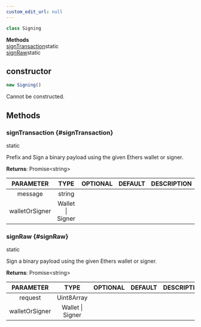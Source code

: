 ```yaml
---
custom_edit_url: null
---
```


```ts
class Signing
```

<div>

</div>

<div className="container">
  <div className="row mb-2"><div className="col col--12"><strong>Methods</strong></div></div>
  <div className="row"><div className="col col--12"><a href="#signTransaction">signTransaction</a><span className="badge badge--info margin-left--sm">static</span><br/><a href="#signRaw">signRaw</a><span className="badge badge--info margin-left--sm">static</span></div></div>
</div>

## constructor
```ts
new Signing()
```

<div>

</div>

Cannot be constructed.

## Methods
### signTransaction {#signTransaction}

<div>
  <span className="badge badge--info">static</span>
</div>

Prefix and Sign a binary payload using the given Ethers wallet or signer.

**Returns**: Promise&lt;string&gt;

|PARAMETER|TYPE|OPTIONAL|DEFAULT|DESCRIPTION|
|:---:|:---:|:---:|:---:|:---:|
|message|string||||
|walletOrSigner|Wallet \| Signer||||

### signRaw {#signRaw}

<div>
  <span className="badge badge--info">static</span>
</div>

Sign a binary payload using the given Ethers wallet or signer.

**Returns**: Promise&lt;string&gt;

|PARAMETER|TYPE|OPTIONAL|DEFAULT|DESCRIPTION|
|:---:|:---:|:---:|:---:|:---:|
|request|Uint8Array||||
|walletOrSigner|Wallet \| Signer||||

